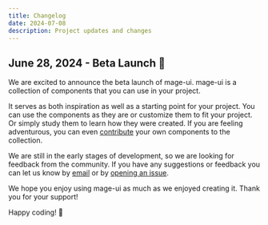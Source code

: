 ```yaml
---
title: Changelog
date: 2024-07-08
description: Project updates and changes
---
```


## June 28, 2024 - Beta Launch 🚀

We are excited to announce the beta launch of mage-ui. mage-ui is a collection of components that you can use in your project.

It serves as both inspiration as well as a starting point for your project. You can use the components as they are or customize them to fit your project. Or simply study them to learn how they were created. If you are feeling adventurous, you can even [contribute](/docs/contributing) your own components to the collection.

We are still in the early stages of development, so we are looking for feedback from the community. If you have any suggestions or feedback you can let us know by [email](mailto:mage-ui@codse.com?subject=mage-ui+Feedback) or by [opening an issue](https://github.com/ANUXR4G/issues).

We hope you enjoy using mage-ui as much as we enjoyed creating it. Thank you for your support!

Happy coding! 🚀
